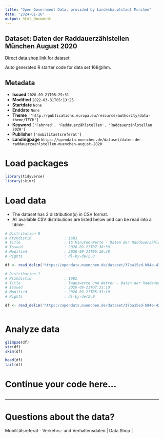 ```yaml
---
title: "Open Government Data, provided by Landeshauptstadt München"
date: "2024-01-16"
output: html_document
---
```


## Dataset: Daten der Raddauerzählstellen München August 2020

[Direct data shop link for dataset](https://opendata.muenchen.de/dataset/daten-der-raddauerzaehlstellen-muenchen-august-2020)

Auto generated R starter code for data set 168@lhm.

## Metadata

- **Issued** `2020-09-21T05:29:51`
- **Modified** `2022-03-31T05:13:25`
- **Startdate** `None`
- **Enddate** `None`
- **Theme** `['http://publications.europa.eu/resource/authority/data-theme/TECH']`
- **Keyword** `['Fahrrad', 'Raddauerzählstellen', 'Raddauerzählstellen 2020']`
- **Publisher** `['mobilitaetsreferat']`
- **Landingpage** `https://opendata.muenchen.de/dataset/daten-der-raddauerzaehlstellen-muenchen-august-2020`


# Load packages

```r

library(tidyverse)
library(skimr)

```

# Load data

-   The dataset has 2 distribution(s) in CSV format.
-   All available CSV distributions are listed below and can be read into a tibble.

```r

# Distribution 0
# Ktzhdistid               : 1681
# Title                    : 15 Minuten-Werte - Daten der Raddauerzählstellen München August 2020
# Issued                   : 2020-09-21T07:30:38
# Modified                 : 2020-09-21T05:30:38
# Rights                   : dl-by-de/2.0

df <- read_delim('https://opendata.muenchen.de/dataset/37ba15ed-b94e-43dc-8ca0-5c2f107a38d3/resource/b9fa9fcd-3267-44b9-ae4a-2b143c4304d1/download/rad20200815min.csv')

# Distribution 1
# Ktzhdistid               : 1682
# Title                    : Tageswerte und Wetter - Daten der Raddauerzählstellen München August 2020
# Issued                   : 2020-09-21T07:31:10
# Modified                 : 2020-09-21T05:31:10
# Rights                   : dl-by-de/2.0

df <- read_delim('https://opendata.muenchen.de/dataset/37ba15ed-b94e-43dc-8ca0-5c2f107a38d3/resource/8110cc37-fee3-4992-ab1f-5552b6c8752f/download/rad202008tage.csv')



```

# Analyze data

```r

glimpse(df)
str(df)
skim(df)

head(df)
tail(df)

```

# Continue your code here...

```r

```

------------------------------------------------------------------------

# Questions about the data?

Mobilitätsreferat - Verkehrs- und Verhaltensdaten | Data Shop | 
